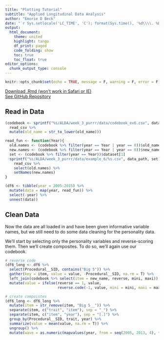 ```yaml
---
title: "Plotting Tutorial"
subtitle: "Applied Longitudinal Data Analysis"
author: "Emorie D Beck"
date: "`r Sys.setlocale('LC_TIME', 'C'); format(Sys.time(), '%d\\\\. %B %Y')`"
output:
  html_document:
    theme: united
    highlight: tango
    df_print: paged
    code_folding: show
    toc: true
    toc_float: true
editor_options: 
  chunk_output_type: console
---
```


```r
knitr::opts_chunk$set(echo = TRUE, message = F, warning = F, error = F)
```

<a href="https://raw.githubusercontent.com/emoriebeck/R-tutorials/master/ALDA/week_4_plotting/week_4_plotting.Rmd" download>Download .Rmd (won't work in Safari or IE)</a>  
<a href="https://github.com/emoriebeck/R-tutorials/tree/master/ALDA/week_4_plotting" target="_blank">See GitHub Repository</a>  

## Read in Data  
```r
(codebook <- sprintf("%s/ALDA/week_3_purrr/data/codebook_ex6.csv", data_path) %>%
  read_csv %>%
  mutate(old_name = str_to_lower(old_name)))

read_fun <- function(Year){
  old.names <- (codebook %>% filter(year == Year | year == 0))$old_name
  new.names <- (codebook %>% filter(year == Year | year == 0))$new_name
  set <- (codebook %>% filter(year == Year))$dataset[1]
  sprintf("%s/ALDA/week_3_purrr/data/example_6/%s.csv", data_path, set) %>%
    read_csv %>%
    select(old.names) %>%
    setNames(new.names)
}

(df6 <- tibble(year = 2005:2015) %>%
  mutate(data = map(year, read_fun)) %>%
  select(-year) %>%
  unnest(data))
```

## Clean Data  

Now the data are all loaded in and have been given informative variable names, but we still need to do some data cleaning for the personality data.  

We'll start by selecting only the personality variables and reverse-scoring them. Then we'll create composites. To do so, we'll again use our codebook.  

```r
# reverse code
(df6_long <- df6 %>%
  select(Procedural__SID, contains("Big 5")) %>%
  gather(key = item, value = value, -Procedural__SID, na.rm = T) %>%
  left_join(codebook %>% select(item = new_name, reverse, mini, maxi)) %>%
  mutate(value = ifelse(reverse == 1, value, 
                        reverse.code(-1, value, mini = mini, maxi = maxi))))

# create compoistes  
(df6_long <- df6_long %>%
  mutate(item = str_remove(item, "Big 5__")) %>%
  separate(item, c("trait", "item"), sep = "_") %>%
  separate(item, c("item", "year"), sep = "[.]") %>%
  group_by(Procedural__SID, trait, year) %>%
  summarize(value = mean(value, na.rm = T)) %>%
  ungroup() %>%
  mutate(wave = as.numeric(mapvalues(year, from = seq(2005, 2013, 4), to = seq(0, 2, 1)))))
```